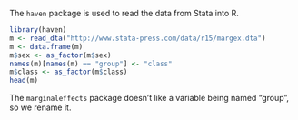 The `haven` package is used to read the data from Stata into R.

```r
library(haven)
m <- read_dta("http://www.stata-press.com/data/r15/margex.dta")
m <- data.frame(m)
m$sex <- as_factor(m$sex)
names(m)[names(m) == "group"] <- "class"
m$class <- as_factor(m$class)
head(m)
```

The `marginaleffects` package doesn't like a variable being named "group", so we
rename it.
